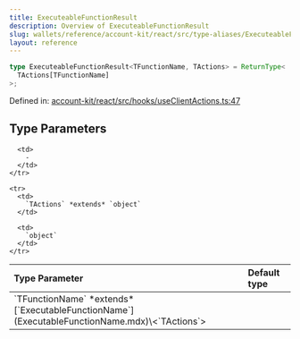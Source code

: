 ```yaml
---
title: ExecuteableFunctionResult
description: Overview of ExecuteableFunctionResult
slug: wallets/reference/account-kit/react/src/type-aliases/ExecuteableFunctionResult
layout: reference
---
```


```ts
type ExecuteableFunctionResult<TFunctionName, TActions> = ReturnType<
  TActions[TFunctionName]
>;
```

Defined in: [account-kit/react/src/hooks/useClientActions.ts:47](https://github.com/alchemyplatform/aa-sdk/blob/08da565ff1e1b5bcae4581d79993c4ed9e522c16/account-kit/react/src/hooks/useClientActions.ts#L47)

## Type Parameters

<table>
  <thead>
    <tr>
      <th align="left">Type Parameter</th>
      <th align="left">Default type</th>
    </tr>
  </thead>

  <tbody>
    <tr>
      <td>
        `TFunctionName` *extends* [`ExecutableFunctionName`](ExecutableFunctionName.mdx)\<`TActions`>
      </td>

      <td>
        ‐
      </td>
    </tr>

    <tr>
      <td>
        `TActions` *extends* `object`
      </td>

      <td>
        `object`
      </td>
    </tr>

  </tbody>
</table>
